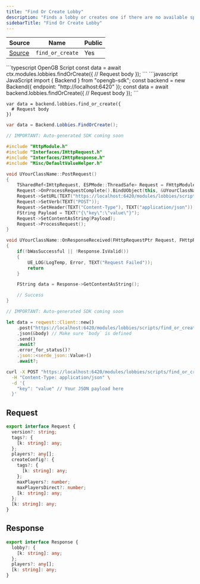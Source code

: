 ```yaml
---
title: "Find Or Create Lobby"
description: "Finds a lobby or creates one if there are no available spots for players."
sidebarTitle: "Find Or Create Lobby"
---
```


| Source                                                                                                      | Name       | Public     |
| ----------------------------------------------------------------------------------------------------------- | ---------- | ---------- |
| [Source](https://github.com/rivet-gg/opengb-modules/tree/main/modules/lobbies/scripts/find_or_create.ts) | `find_or_create` | Yes |

<RequestExample>
```typescript OpenGB Script
const data = await ctx.modules.lobbies.findOrCreate({
  // Request body
});
```
```javascript JavaScript
import { Backend } from "opengb-sdk";
const backend = new Backend({ endpoint: "http://localhost:6420" });
const data = await backend.lobbies.findOrCreate({
  // Request body
});
```

```gdscript Godot
var data = backend.lobbies.find_or_create({
  # Request body
})
```

```csharp Unity
var data = Backend.Lobbies.FindOrCreate();
```

```cpp Unreal Engine
// IMPORTANT: Auto-generated SDK coming soon

#include "HttpModule.h"
#include "Interfaces/IHttpRequest.h"
#include "Interfaces/IHttpResponse.h"
#include "Misc/DefaultValueHelper.h"

void UYourClassName::PostRequest()
{
    TSharedRef<IHttpRequest, ESPMode::ThreadSafe> Request = FHttpModule::Get().CreateRequest();
    Request->OnProcessRequestComplete().BindUObject(this, &UYourClassName::OnResponseReceived);
    Request->SetURL(TEXT("https://localhost:6420/modules/lobbies/scripts/find_or_create/call"));
    Request->SetVerb(TEXT("POST"));
    Request->SetHeader(TEXT("Content-Type"), TEXT("application/json"));
    FString Payload = TEXT("{\"key\":\"value\"}");
    Request->SetContentAsString(Payload);
    Request->ProcessRequest();
}

void UYourClassName::OnResponseReceived(FHttpRequestPtr Request, FHttpResponsePtr Response, bool bWasSuccessful)
{
    if(!bWasSuccessful || !Response.IsValid())
    {
        UE_LOG(LogTemp, Error, TEXT("Request Failed"));
        return
    }

    FString data = Response->GetContentAsString();

    // Success
}
```

```rust Rust
// IMPORTANT: Auto-generated SDK coming soon

let data = reqwest::Client::new()
    .post("https://localhost:6420/modules/lobbies/scripts/find_or_create/call")
    .json(&body) // Make sure `body` is defined
    .send()
    .await?
    .error_for_status()?
    .json::<serde_json::Value>()
    .await?;
```

```bash curl
curl -X POST "https://localhost:6420/modules/lobbies/scripts/find_or_create/call" \
  -H "Content-Type: application/json" \
  -d '{
    "key": "value" // Your JSON payload here
  }'
```

</RequestExample>

## Request

```typescript
export interface Request {
  version?: string;
  tags?: {
    [k: string]: any;
  };
  players?: any[];
  createConfig?: {
    tags?: {
      [k: string]: any;
    };
    maxPlayers?: number;
    maxPlayersDirect?: number;
    [k: string]: any;
  };
  [k: string]: any;
}
```

## Response

```typescript
export interface Response {
  lobby?: {
    [k: string]: any;
  };
  players?: any[];
  [k: string]: any;
}
```
